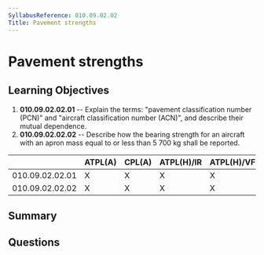 ```yaml
---
SyllabusReference: 010.09.02.02
Title: Pavement strengths
---
```


# Pavement strengths

## Learning Objectives

1. **010.09.02.02.01** -- Explain the terms: "pavement classification number
   (PCN)" and "aircraft classification number (ACN)", and describe their mutual
   dependence.
2. **010.09.02.02.02** -- Describe how the bearing strength for an aircraft with
   an apron mass equal to or less than 5 700 kg shall be reported.

|                 | ATPL(A) | CPL(A) | ATPL(H)/IR | ATPL(H)/VFR | CPL(H) | IR  | CBIR(A) |
| --------------- | ------- | ------ | ---------- | ----------- | ------ | --- | ------- |
| 010.09.02.02.01 | X       | X      | X          | X           | X      | X   |         |
| 010.09.02.02.02 | X       | X      | X          | X           | X      | X   |         |

## Summary

## Questions

